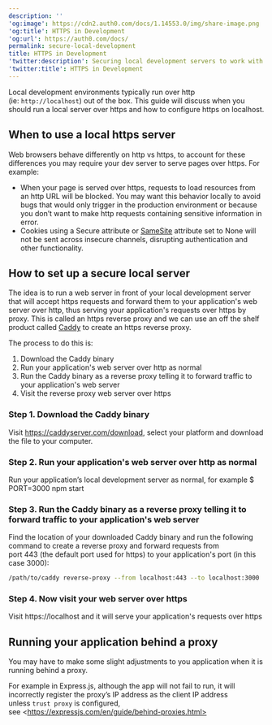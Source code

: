 ```yaml
---
description: ''
'og:image': https://cdn2.auth0.com/docs/1.14553.0/img/share-image.png
'og:title': HTTPS in Development
'og:url': https://auth0.com/docs/
permalink: secure-local-development
title: HTTPS in Development
'twitter:description': Securing local development servers to work with samesite cookies
'twitter:title': HTTPS in Development
---
```

Local development environments typically run over http (ie: `http://localhost`) out of the box. This guide will discuss when you should run a local server over https and how to configure https on localhost.

## When to use a local https server

Web browsers behave differently on http vs https, to account for these differences you may require your dev server to serve pages over https. For example:

* When your page is served over https, requests to load resources from an http URL will be blocked. You may want this behavior locally to avoid bugs that would only trigger in the production environment or because you don’t want to make http requests containing sensitive information in error.
* Cookies using a Secure attribute or [SameSite](https://auth0.com/blog/browser-behavior-changes-what-developers-need-to-know/) attribute set to None will not be sent across insecure channels, disrupting authentication and other functionality.

## How to set up a secure local server

The idea is to run a web server in front of your local development server that will accept https requests and forward them to your application's web server over http, thus serving your application's requests over https by proxy. This is called an https reverse proxy and we can use an off the shelf product called [Caddy](https://caddyserver.com/v2) to create an https reverse proxy.

The process to do this is:

1. Download the Caddy binary
2. Run your application's web server over http as normal
3. Run the Caddy binary as a reverse proxy telling it to forward traffic to your application's web server
4. Visit the reverse proxy web server over https

### Step 1. Download the Caddy binary

Visit https://caddyserver.com/download, select your platform and download the file to your computer.

### Step 2. Run your application's web server over http as normal

Run your application’s local development server as normal, for example $ PORT=3000 npm start

### Step 3. Run the Caddy binary as a reverse proxy telling it to forward traffic to your application's web server

Find the location of your downloaded Caddy binary and run the following command to create a reverse proxy and forward requests from port 443 (the default port used for https) to your application's port (in this case 3000):

```bash wrap lines
/path/to/caddy reverse-proxy --from localhost:443 --to localhost:3000
```

### Step 4. Now visit your web server over https

Visit https://localhost and it will serve your application's requests over https

## Running your application behind a proxy

You may have to make some slight adjustments to you application when it is running behind a proxy.

For example in Express.js, although the app will not fail to run, it will incorrectly register the proxy’s IP address as the client IP address unless `trust proxy` is configured, see \<https://expressjs.com/en/guide/behind-proxies.html>